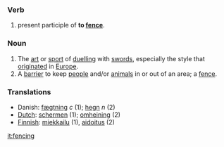 ===Verb===

# present participle of '''to [[fence]]'''.

===Noun===

# The [[art]] or [[sport]] of [[duel]]ling with [[sword]]s, especially the style that [[originate]]d in [[Europe]].
# A [[barrier]] to keep [[people]] and/or [[animals]] in or out of an area; a [[fence]].

===Translations===
*Danish: [[fægtning]] ''c'' (1); [[hegn]] ''n'' (2)
*[[Dutch]]: [[schermen]] (1); [[omheining]] (2)
*[[Finnish]]: [[miekkailu]] (1), [[aidoitus]] (2)

[[it:fencing]]
